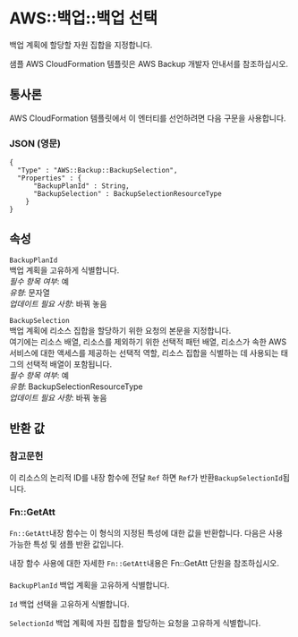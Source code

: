 # AWS::백업::백업 선택

백업 계획에 할당할 자원 집합을 지정합니다.

샘플 AWS CloudFormation 템플릿은 AWS Backup 개발자 안내서를 참조하십시오.

## 통사론

AWS CloudFormation 템플릿에서 이 엔터티를 선언하려면 다음 구문을 사용합니다.

### JSON (영문)

```
{
  "Type" : "AWS::Backup::BackupSelection",
  "Properties" : {
      "BackupPlanId" : String,
      "BackupSelection" : BackupSelectionResourceType
    }
}
```

## 속성

`BackupPlanId`  
백업 계획을 고유하게 식별합니다.  
_필수 항목 여부_: 예  
_유형_: 문자열  
_업데이트 필요 사항_: 바꿔 놓음

`BackupSelection`  
백업 계획에 리소스 집합을 할당하기 위한 요청의 본문을 지정합니다.  
여기에는 리소스 배열, 리소스를 제외하기 위한 선택적 패턴 배열, 리소스가 속한 AWS 서비스에 대한 액세스를 제공하는 선택적 역할, 리소스 집합을 식별하는 데 사용되는 태그의 선택적 배열이 포함됩니다.  
_필수 항목 여부_: 예  
_유형_: BackupSelectionResourceType  
_업데이트 필요 사항_: 바꿔 놓음

## 반환 값

### 참고문헌

이 리소스의 논리적 ID를 내장 함수에 전달 `Ref` 하면 `Ref`가 반환`BackupSelectionId`됩니다.

### Fn::GetAtt

`Fn::GetAtt`내장 함수는 이 형식의 지정된 특성에 대한 값을 반환합니다. 다음은 사용 가능한 특성 및 샘플 반환 값입니다.

내장 함수 사용에 대한 자세한 `Fn::GetAtt`내용은 Fn::GetAtt 단원을 참조하십시오.

####

`BackupPlanId` 백업 계획을 고유하게 식별합니다.

`Id` 백업 선택을 고유하게 식별합니다.

`SelectionId` 백업 계획에 자원 집합을 할당하는 요청을 고유하게 식별합니다.
